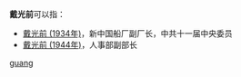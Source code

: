 '''戴光前'''可以指：
* [[戴光前_(1934年)|戴光前 (1934年)]]，新中国船厂副厂长，中共十一届中央委员
* [[戴光前_(1944年)|戴光前 (1944年)]]，人事部副部长

{{disambig}}

[[Category:三字戴姓人名消歧义|guang]]